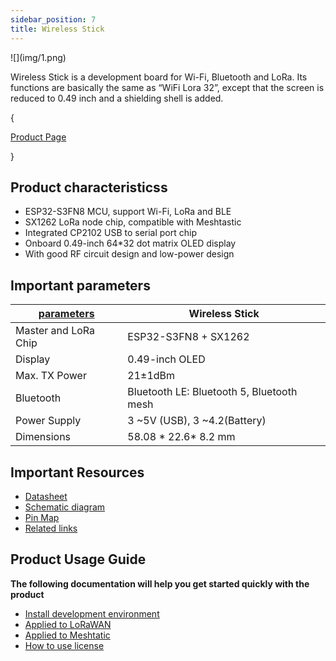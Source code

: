 ```yaml
---
sidebar_position: 7
title: Wireless Stick
---
```



<div style={{ textAlign: 'center' }}>
  ![](img/1.png)
</div>

Wireless Stick is a development board for Wi-Fi, Bluetooth and LoRa. Its functions are basically the same as “WiFi Lora 32”, except that the screen is reduced to 0.49 inch and a shielding shell is added.

{<div className={styles.btnContainer}>
  <a href="https://heltec.org/project/wireless-stick-v3/" className={styles.btnLink1}>
    Product Page
  </a>
</div>}

## Product characteristicss

- ESP32-S3FN8 MCU, support Wi-Fi, LoRa and BLE
- SX1262 LoRa node chip, compatible with Meshtastic
- Integrated CP2102 USB to serial port chip
- Onboard 0.49-inch 64*32 dot matrix OLED display
- With good RF circuit design and low-power design


## Important parameters
| [parameters](https://resource.heltec.cn/download/Wireless_Stick_Lite_V3/HTIT-WSL_V3(Rev1.1).pdf)         | Wireless Stick      |
|--------------------|----------------------------|
|Master and LoRa Chip      |	    ESP32-S3FN8 + SX1262                |
|Display |   0.49-inch OLED             |
| Max. TX Power      |   	21±1dBm                 |
| Bluetooth          | 	Bluetooth LE: Bluetooth 5, Bluetooth mesh           |
| Power Supply       |  3 ~5V (USB), 3 ~4.2(Battery)   |
| Dimensions         |   	58.08 * 22.6* 8.2 mm    |


## Important Resources
- [Datasheet](https://resource.heltec.cn/download/Wireless_Stick_V3/HTIT-WS_V3(Rev1.0).pdf)
- [Schematic diagram](https://resource.heltec.cn/download/Wireless_Stick/Wireless_Stick_sch_V2.1.PDF)
- [Pin Map](https://resource.heltec.cn/download/Wireless_Stick_V3/HTIT-WS_V3.png)
- [Related links](https://resource.heltec.cn/download/Wireless_Stick_V3)

## Product Usage Guide

**The following documentation will help you get started quickly with the product**
- [Install development environment](/docs/devices/open-source-devices/esp32-series/esp32-quick-start?esp32=esp32)
- [Applied to LoRaWAN](/docs/devices/open-source-devices/esp32-series/esp32-quick-start?esp32=lorawan)
- [Applied to Meshtatic](/docs/devices/open-source-devices/esp32-series/esp32-quick-start?esp32=meshtastic)
- [How to use license](docs/devices/general-docs/how_to_use_license)


